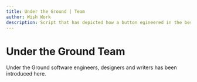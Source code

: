 ```yaml
---
title: Under the Ground | Team
author: Wish Work
description: Script that has depicted how a button egineered in the best possible way
---
```



<div style={{marginLeft: '12rem', marginRight: "6rem", paddingTop: "10rem"}}>

# Under the Ground Team
Under the Ground software engineers, designers and writers has been introduced here. 

</div>